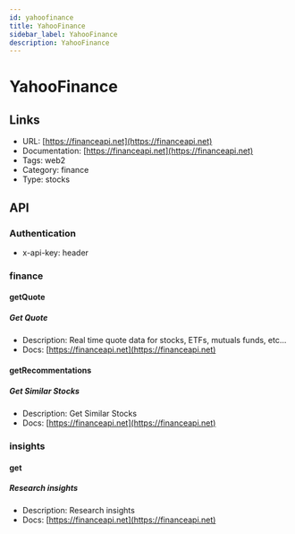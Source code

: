 ```yaml
---
id: yahoofinance
title: YahooFinance
sidebar_label: YahooFinance
description: YahooFinance
---
```


# YahooFinance

## Links

* URL: [https://financeapi.net](https://financeapi.net)
* Documentation: [https://financeapi.net](https://financeapi.net)
* Tags: web2
* Category: finance
* Type: stocks

## API

### Authentication

* x-api-key: header

### finance

#### getQuote

##### Get Quote

* Description: Real time quote data for stocks, ETFs, mutuals funds, etc...
* Docs: [https://financeapi.net](https://financeapi.net)

#### getRecommentations

##### Get Similar Stocks

* Description: Get Similar Stocks
* Docs: [https://financeapi.net](https://financeapi.net)

### insights

#### get

##### Research insights

* Description: Research insights
* Docs: [https://financeapi.net](https://financeapi.net)

